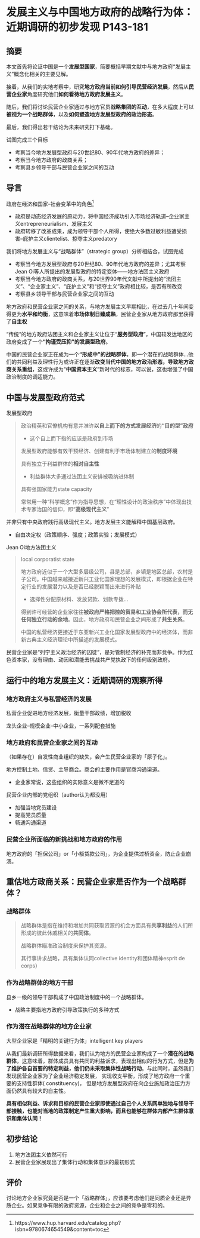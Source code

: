 # 发展主义与中国地方政府的战略行为体：近期调研的初步发现 P143-181

## 摘要

本文首先将论证中国是一个**发展型国家**，简要概括早期文献中与地方政府“发展主义”概念化相关的主要见解。

接着，从我们的实地考察中，研究**地方政府当前如何引导民营经济发展**，然后从**民营企业家**角度研究他们**如何看待地方政府发展主义**。

随后，我们将讨论民营企业家通过与地方官员**战略集团的互动**，在多大程度上可以**被视为一个战略群体**，以及**如何塑造地方发展型政府的政治形态**。

最后，我们得出若干结论为未来研究打下基础。

试图完成三个目标

* 考察当今地方发展型政府与20世纪80、90年代地方政府的差异；
* 考察当今地方政府的政商关系；
* 考察县乡领导干部与民营企业家之间的互动

## 导言

政府在经济和国家-社会变革中的角色[^1]

* 政府是动态经济发展的原动力，将中国经济成功引入市场经济轨道--企业家主义entrepreneurialism、发展主义
* 政府转移了改革成果，成为领导干部个人所得，使绝大多数过敏利益遭受损害--庇护主义clientelist、掠夺主义predatory

我们将地方发展主义与“战略群体”（strategic group）分析相结合，试图完成

* 考察当今地方发展型政府与20世纪80、90年代地方政府的差异；尤其考察Jean Oi等人所提出的发展型政府的特定变体——地方法团主义政府
* 考察当今地方政府的政商关系，与20世界90年代文献中所提出的“法团主义”、“企业家主义”、“庇护主义”和“掠夺主义”政府相比较，是否有所改变
* 考察县乡领导干部与民营企业家之间的互动

地方政府和民营企业家之间的关系，与地方发展主义早期相比，在过去几十年间变得更为**水平和均衡**，这意味着**市场体制日臻成熟**，民营企业家从地方政府那里获得了**自主权**

“传统”的地方政府法团主义和企业家主义让位于“**服务型政府**”，中国较发达地区的政府变成了一个**“拘谨受压抑”的发展型政府**。

中国的民营企业家正在成为一个**“形成中”的战略群体**，即一个潜在的战略群体...他们的共同利益及理性行为或许正在逐渐**改变当代中国的地方政治形态，导致地方政商关系重组**，这或许成为“**中国资本主义**”新时代的标志，可以说，这也增强了中国政治制度的调适能力。

## 中国与发展型政府范式

发展型政府

> 政治精英和官僚机构有意并准许**以自上而下的方式发展经济**的**“目的型”政府**
>
> * 这个自上而下指的应该是政府到市场
>
> 发展型政府能够有效干预经济、创建有利于市场体制建立的**制度环境**
>
> 具有独立于利益群体的**相对自主性**
>
> * 利益群体大多通过法团主义安排被吸纳进体制
>
> 具有强国家能力state capacity
>
> 常常用一种“科学概念”作为指导思想，在“理性设计的政治秩序”中体现出技术专家治国的信仰，即“**高级现代主义**”

并非只有中央政府践行高级现代主义。地方发展主义能解释中国基层政府。

* 自由决定权（政策顺序、强度；政策实验；发展模式）

Jean Oi地方法团主义

> local corporatist state
>
> 地方政府近似于一个大型多层级公司，县是总部，乡镇是地区总部，农村是子公司。中国越来越接近新兴工业化国家理想的发展模式，即根据企业在特定行业的发展潜力以及是否已经脱颖而出来进行补贴
>
> * 选择性分配原材料、发放贷款、划款专拨...
>
> 得到许可经营的企业家往往**被政府严格把控的贸易和工业协会所代表，而无任何独立行动的余地**。因此，地方政府和民营企业之间形成了**共生关系**。
>
> 中国的私营经济更接近于东亚新兴工业化国家发展型政府中的经济体，而非新古典主义经济理论中所描述的发展模式。

民营企业家是“列宁主义政治经济的囚徒”，是对管制经济的补充而非竞争。作为红色资本家，没有理由、动因和潜能去挑战共产党执政下的任何级别政府。

## 运行中的地方发展主义：近期调研的观察所得

### 地方政府主义与私营经济的发展

私营企业促进地方经济发展，衡量干部政绩，增加税收

龙头企业--规模企业--中小企业，一系列配套措施

### 地方政府和民营企业家之间的互动

（如果存在）自发性商业组织的缺失，会产生民营企业家的「原子化」。

地方控制土地、信贷、主导商会。商会的主要作用是官商沟通渠道。

* 企业家常说，这些组织的实际意义是微不足道的

民营企业内部的党组织（author认为都没用）

* 加强当地党员建设
* 提高党员质量
* 畅通沟通渠道

### 民营企业所面临的新挑战和地方政府的作用

地方政府的「担保公司」or「小额贷款公司」，为企业提供过桥资金，防止企业崩溃。

## 重估地方政商关系：民营企业家是否作为一个战略群体？

### 战略群体

> 战略群体是指在维持和增加共同获取资源的机会方面具有**共享利益**的人们所形成的彼此休戚相关的**共同体**。
>
> 战略群体瞄准政治制度来保护其资源。
>
> 其行事讲求战略，具有集体认同collective identity和团体精神esprit de corps）

### 作为战略群体的地方干部

县乡一级的领导干部构成了中国政治制度中的一个战略群体。

* 战略主要指地方政府引导政策执行的多种方式

### 作为潜在战略群体的地方企业家

大型企业家是「精明的关键行为体」intelligent key players

从我们最新调研所得数据来看，我们认为地方的民营企业家构成了一个**潜在的战略群体**，这意味着，群体成员具有共同的利益诉求，表现出相似的行为方式，但是**为了维护各自首要的特定利益，他们仍未采取集体性战略行动**。与此同时，虽然我们发现民营企业家为了企业经济稳定发展， 实现收支平衡，形成了地方政府一个重要的支持性群体( constituency)， 但是地方发展型政府在向企业施加政治压力方面仍然具有较大的自主性。

**具有相似利益、诉求和目标的民营企业家即使通过自己个人关系网单独地与领导干部接触，也能对当地的政策制定产生重大影响，而且也能够在群体内部产生群体意识和集体认同！**

## 初步结论

1. 地方法团主义依然可行
2. 民营企业家展现出了集体行动和集体意识的最初形式

## 评价

讨论地方企业家究竟是否是一个「战略群体」，应该要考虑他们是同质企业还是异质企业。如果竞争有限的政府资源，企业和企业之间的竞争是零和的。

[^1]: https://www.hup.harvard.edu/catalog.php?isbn=9780674654549&content=toc

